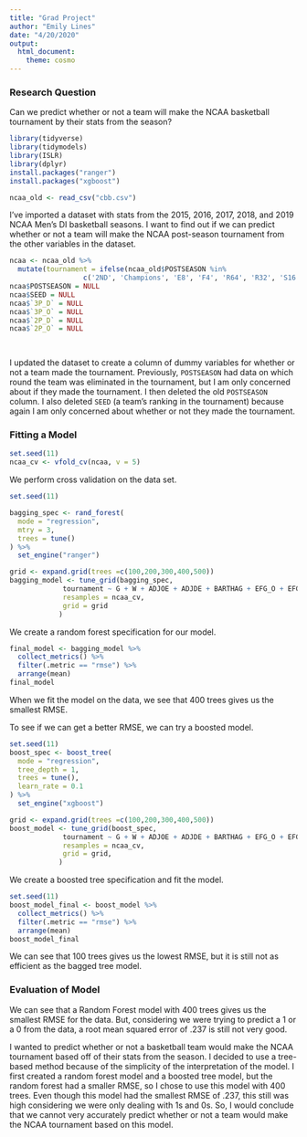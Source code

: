 ```yaml
---
title: "Grad Project"
author: "Emily Lines"
date: "4/20/2020"
output: 
  html_document: 
    theme: cosmo
---
```


### Research Question

Can we predict whether or not a team will make the NCAA basketball tournament by their stats from the season?

```r

library(tidyverse)
library(tidymodels)
library(ISLR)
library(dplyr)
install.packages("ranger")
install.packages("xgboost")

ncaa_old <- read_csv("cbb.csv")

```

I've imported a dataset with stats from the 2015, 2016, 2017, 2018, and 2019 NCAA Men's DI basketball seasons. I want to find out if we can predict whether or not a team will make the NCAA post-season tournament from the other variables in the dataset. 

```r

ncaa <- ncaa_old %>%
  mutate(tournament = ifelse(ncaa_old$POSTSEASON %in% 
                  c('2ND', 'Champions', 'E8', 'F4', 'R64', 'R32', 'S16'), 1, 0))
ncaa$POSTSEASON = NULL
ncaa$SEED = NULL
ncaa$`3P_D` = NULL
ncaa$`3P_O` = NULL
ncaa$`2P_D` = NULL
ncaa$`2P_O` = NULL

  
```

I updated the dataset to create a column of dummy variables for whether or not a team made the tournament. Previously, `POSTSEASON` had data on which round the team was eliminated in the tournament, but I am only concerned about if they made the tournament. I then deleted the old `POSTSEASON` column. I also deleted `SEED` (a team's ranking in the tournament) because again I am only concerned about whether or not they made the tournament. 

### Fitting a Model

```r
set.seed(11)
ncaa_cv <- vfold_cv(ncaa, v = 5)
```

We perform cross validation on the data set.

```r
set.seed(11)

bagging_spec <- rand_forest(
  mode = "regression",
  mtry = 3,
  trees = tune()
) %>%
  set_engine("ranger")

grid <- expand.grid(trees =c(100,200,300,400,500))
bagging_model <- tune_grid(bagging_spec,
             tournament ~ G + W + ADJOE + ADJDE + BARTHAG + EFG_O + EFG_D + TOR + TORD + ORB + DRB + FTR + FTRD + ADJ_T + WAB,
             resamples = ncaa_cv,
             grid = grid
            )
```

We create a random forest specification for our model.

```r
final_model <- bagging_model %>%
  collect_metrics() %>%
  filter(.metric == "rmse") %>%
  arrange(mean)
final_model

```

When we fit the model on the data, we see that 400 trees gives us the smallest RMSE. 

To see if we can get a better RMSE, we can try a boosted model. 

```r
set.seed(11)
boost_spec <- boost_tree(
  mode = "regression",
  tree_depth = 1,
  trees = tune(),
  learn_rate = 0.1
) %>%
  set_engine("xgboost")

grid <- expand.grid(trees =c(100,200,300,400,500))
boost_model <- tune_grid(boost_spec,
             tournament ~ G + W + ADJOE + ADJDE + BARTHAG + EFG_O + EFG_D + TOR              + TORD + ORB + DRB + FTR + FTRD + ADJ_T + WAB,
             resamples = ncaa_cv,
             grid = grid,
            )


```

We create a boosted tree specification and fit the model.

```r
set.seed(11)
boost_model_final <- boost_model %>%
  collect_metrics() %>%
  filter(.metric == "rmse") %>%
  arrange(mean)
boost_model_final

```

We can see that 100 trees gives us the lowest RMSE, but it is still not as efficient as the bagged tree model. 


### Evaluation of Model

We can see that a Random Forest model with 400 trees gives us the smallest RMSE for the data. But, considering we were trying to predict a 1 or a 0 from the data, a root mean squared error of .237 is still not very good. 


I wanted to predict whether or not a basketball team would make the NCAA tournament based off of their stats from the season. I decided to use a tree-based method because of the simplicity of the interpretation of the model. I first created a random forest model and a boosted tree model, but the random forest had a smaller RMSE, so I chose to use this model with 400 trees. Even though this model had the smallest RMSE of .237, this still was high considering we were only dealing with 1s and 0s. So, I would conclude that we cannot very accurately predict whether or not a team would make the NCAA tournament based on this model. 




